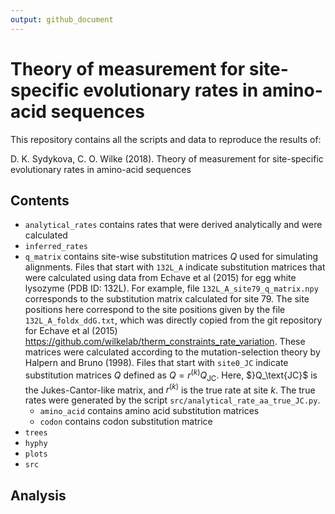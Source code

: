 ```yaml
---
output: github_document
---
```


# Theory of measurement for site-specific evolutionary rates in amino-acid sequences

This repository contains all the scripts and data to reproduce the results of:

D. K. Sydykova, C. O. Wilke (2018). Theory of measurement for site-specific evolutionary rates in amino-acid sequences

## Contents

* `analytical_rates` contains rates that were derived analytically and were calculated  
* `inferred_rates`
* `q_matrix` contains site-wise substitution matrices $Q$ used for simulating alignments. 
Files that start with `132L_A` indicate substitution matrices that were calculated using data from Echave et al (2015) for egg white lysozyme (PDB ID: 132L). For example, file `132L_A_site79_q_matrix.npy` corresponds to the substitution matrix calculated for site 79. The site positions here correspond to the site positions given by the file `132L_A_foldx_ddG.txt`, which was directly copied from the git repository for Echave et al (2015) [https://github.com/wilkelab/therm_constraints_rate_variation](https://github.com/wilkelab/therm_constraints_rate_variation/tree/master/ddG_calculations/foldX/foldx_ddG). These matrices were calculated according to the mutation-selection theory by Halpern and Bruno (1998). 
Files that start with `site0_JC` indicate substitution matrices $Q$ defined as $Q = r^{(k)}Q_\text{JC}$. Here, $}Q_\text{JC}$ is the Jukes-Cantor-like matrix, and $r^{(k)}$ is the true rate at site $k$. The true rates were generated by the script `src/analytical_rate_aa_true_JC.py`.
    * `amino_acid` contains amino acid substitution matrices
    * `codon` contains codon substitution matrice
* `trees`
* `hyphy`
* `plots`
* `src`

## Analysis

